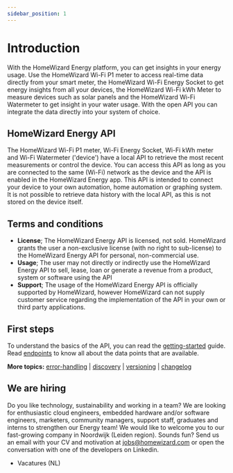 ```yaml
---
sidebar_position: 1
---
```



# Introduction

With the HomeWizard Energy platform, you can get insights in your energy usage. Use the HomeWizard <Link to="https://www.homewizard.nl/p1-meter">Wi-Fi P1 meter</Link> to access real-time data directly from your smart meter, the HomeWizard <Link to="https://www.homewizard.nl/energy-socket">Wi-Fi Energy Socket</Link> to get energy insights from all your devices, the HomeWizard <Link to="https://www.homewizard.nl/kwh-meter">Wi-Fi kWh Meter</Link> to measure devices such as solar panels and the HomeWizard <Link to="https://www.homewizard.com/nl/watermeter">Wi-Fi Watermeter</Link> to get insight in your water usage. With the open API you can integrate the data directly into your system of choice.

## HomeWizard Energy API

The HomeWizard Wi-Fi P1 meter, Wi-Fi Energy Socket, Wi-Fi kWh meter and Wi-Fi Watermeter ('device') have a local API to retrieve the most recent measurements or control the device. You can access this API as long as you are connected to the same (Wi-Fi) network as the device and the API is enabled in the HomeWizard Energy app. This API is intended to connect your device to your own automation, home automation or graphing system. It is not possible to retrieve data history with the local API, as this is not stored on the device itself.

## Terms and conditions

-   **License**;
    The HomeWizard Energy API is licensed, not sold. HomeWizard grants the user a non-exclusive license (with no right to sub-license) to the HomeWizard Energy API for personal, non-commercial use.
-   **Usage**;
    The user may not directly or indirectly use the HomeWizard Energy API to sell, lease, loan or generate a revenue from a product, system or software using the API
-   **Support**;
    The usage of the HomeWizard Energy API is officially supported by HomeWizard, however HomeWizard can not supply customer service regarding the implementation of the API in your own or third party applications.

## First steps

To understand the basics of the API, you can read the [getting-started](/docs/getting-started) guide. Read [endpoints](/docs/category/endpoints/) to know all about the data points that are available.

**More topics:** [error-handling](/docs/error-handling) | [discovery](/docs/discovery) | [versioning](/docs/versioning) | [changelog](/docs/changelog)

## We are hiring

Do you like technology, sustainability and working in a team? We are looking for enthusiastic cloud engineers, embedded hardware and/or software engineers, marketers, community managers, support staff, graduates and interns to strengthen our Energy team! We would like to welcome you to our fast-growing company in Noordwijk (Leiden region). Sounds fun? Send us an email with your CV and motivation at jobs@homewizard.com or open the conversation with one of the developers on <Link to="https://www.linkedin.com/company/homewizard/people">Linkedin</Link>.

-   <Link to='https://www.homewizard.com/nl/vacatures/'>Vacatures (NL)</Link>
